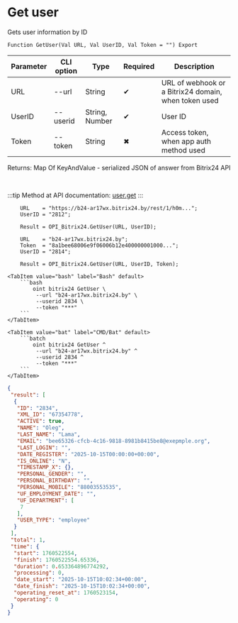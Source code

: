 ﻿---
sidebar_position: 2
description: Get user and other functions to work with Bitrix24 in the Open Integration Package, a free open-source integration library for 1C:Enterprise 8, OneScript and CLI
keywords: [1C, 1С, 1С:Enterprise, 1С:Enterprise 8.3, API, Integration, Services, Exchange, OneScript, CLI, Bitrix24]
---


# Get user
 Gets user information by ID



`Function GetUser(Val URL, Val UserID, Val Token = "") Export`

  | Parameter | CLI option | Type | Required | Description |
  |-|-|-|-|-|
  | URL | --url | String | &#x2714; | URL of webhook or a Bitrix24 domain, when token used |
  | UserID | --userid | String, Number | &#x2714; | User ID |
  | Token | --token | String | &#x2716; | Access token, when app auth method used |

  
  Returns:  Map Of KeyAndValue - serialized JSON of answer from Bitrix24 API

<br/>

:::tip
Method at API documentation: [user.get](https://dev.1c-bitrix.ru/rest_help/users/user_get.php)
:::
<br/>


```bsl title="1C:Enterprise/OneScript code example"
    URL    = "https://b24-ar17wx.bitrix24.by/rest/1/h0m...";
    UserID = "2812";

    Result = OPI_Bitrix24.GetUser(URL, UserID);

    URL    = "b24-ar17wx.bitrix24.by";
    Token  = "8a1bee68006e9f06006b12e400000001000...";
    UserID = "2814";

    Result = OPI_Bitrix24.GetUser(URL, UserID, Token);
```
 

 <Tabs>
  
    <TabItem value="bash" label="Bash" default>
        ```bash
            oint bitrix24 GetUser \
             --url "b24-ar17wx.bitrix24.by" \
             --userid 2834 \
             --token "***"
        ```
    </TabItem>
  
    <TabItem value="bat" label="CMD/Bat" default>
        ```batch
            oint bitrix24 GetUser ^
             --url "b24-ar17wx.bitrix24.by" ^
             --userid 2834 ^
             --token "***"
        ```
    </TabItem>
</Tabs>


```json title="Result"
{
 "result": [
  {
   "ID": "2834",
   "XML_ID": "67354778",
   "ACTIVE": true,
   "NAME": "Oleg",
   "LAST_NAME": "Lama",
   "EMAIL": "bee65326-cfcb-4c16-9818-8981b8415be8@exepmple.org",
   "LAST_LOGIN": "",
   "DATE_REGISTER": "2025-10-15T00:00:00+00:00",
   "IS_ONLINE": "N",
   "TIMESTAMP_X": {},
   "PERSONAL_GENDER": "",
   "PERSONAL_BIRTHDAY": "",
   "PERSONAL_MOBILE": "88003553535",
   "UF_EMPLOYMENT_DATE": "",
   "UF_DEPARTMENT": [
    7
   ],
   "USER_TYPE": "employee"
  }
 ],
 "total": 1,
 "time": {
  "start": 1760522554,
  "finish": 1760522554.65336,
  "duration": 0.653364896774292,
  "processing": 0,
  "date_start": "2025-10-15T10:02:34+00:00",
  "date_finish": "2025-10-15T10:02:34+00:00",
  "operating_reset_at": 1760523154,
  "operating": 0
 }
}
```
